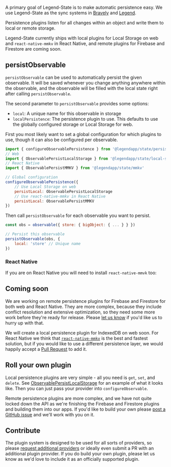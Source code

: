 A primary goal of Legend-State is to make automatic persistence easy. We use Legend-State as the sync systems in [Bravely](https://bravely.io) and [Legend](https://legendapp.com).

Persistence plugins listen for all changes within an object and write them to local or remote storage.

Legend-State currently ships with local plugins for Local Storage on web and `react-native-mmkv` in React Native, and remote plugins for Firebase and Firestore are coming soon.

## persistObservable

`persistObservable` can be used to automatically persist the given observable. It will be saved whenever you change anything anywhere within the observable, and the observable will be filled with the local state right after calling `persistObservable`.

The second parameter to `persistObservable` provides some options:

- `local`: A unique name for this observable in storage
- `localPersistence`: The persistence plugin to use. This defaults to use the globally configured storage or Local Storage for web.

First you most likely want to set a global configuration for which plugins to use, though it can also be configured per observable.

```js
import { configureObservablePersistence } from '@legendapp/state/persist'
// Web
import { ObservablePersistLocalStorage } from '@legendapp/state/local-storage'
// React Native
import { ObservablePersistMMKV } from '@legendapp/state/mmkv'

// Global configuration
configureObservablePersistence({
    // Use Local Storage on web
    persistLocal: ObservablePersistLocalStorage
    // Use react-native-mmkv in React Native
    persistLocal: ObservablePersistMMKV
})
```

Then call `persistObservable` for each observable you want to persist.

```js
const obs = observable({ store: { bigObject: { ... } } })

// Persist this observable
persistObservable(obs, {
    local: 'store' // Unique name
})
```

### React Native

If you are on React Native you will need to install `react-native-mmvk` too:

<Install name="react-native-mmkv" />

## Coming soon

We are working on remote persistence plugins for Firebase and Firestore for both web and React Native. They are more complex, because they include conflict resolution and extensive optimization, so they need some more work before they're ready for release. Please [let us know](https://github.com/LegendApp/legend-state/issues/5) if you'd like us to hurry up with that.

We will create a local persistence plugin for IndexedDB on web soon. For React Native we think that [`react-native-mmkv`](https://github.com/mrousavy/react-native-mmkv) is the best and fastest solution, but if you would like to use a different persistence layer, we would happily accept a [Pull Request](https://github.com/LegendApp/legend-state) to add it.

## Roll your own plugin

Local persistence plugins are very simple - all you need is `get`, `set`, and `delete`. See [ObservablePersistLocalStorage]([https://github.com/LegendApp/legend-state/blob/main/src/ObservablePersistLocalStorage.ts](https://github.com/LegendApp/legend-state/blob/main/src/persist/local-storage.ts#L3)) for an example of what it looks like. Then you can just pass your provider into `configureObservable`.

Remote persistence plugins are more complex, and we have not quite locked down the API as we're finishing the Firebase and Firestore plugins and building them into our apps. If you'd like to build your own please [post a GitHub issue](https://github.com/LegendApp/legend-state/issues) and we'll work with you on it.

## Contribute

The plugin system is designed to be used for all sorts of providers, so please [request additional providers](https://github.com/LegendApp/legend-state/issues) or ideally even submit a PR with an additional plugin provider. If you do build your own plugin, please let us know as we'd love to include it as an officially supported plugin.
